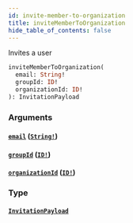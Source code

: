 ```yaml
---
id: invite-member-to-organization
title: inviteMemberToOrganization
hide_table_of_contents: false
---
```



Invites a user

```graphql
inviteMemberToOrganization(
  email: String!
  groupId: ID!
  organizationId: ID!
): InvitationPayload
```


### Arguments

#### [`email`](#) ([`String!`](/swapi/scalars/string))




#### [`groupId`](#) ([`ID!`](/swapi/scalars/id))




#### [`organizationId`](#) ([`ID!`](/swapi/scalars/id))




### Type

#### [`InvitationPayload`](/swapi/objects/invitation-payload)
